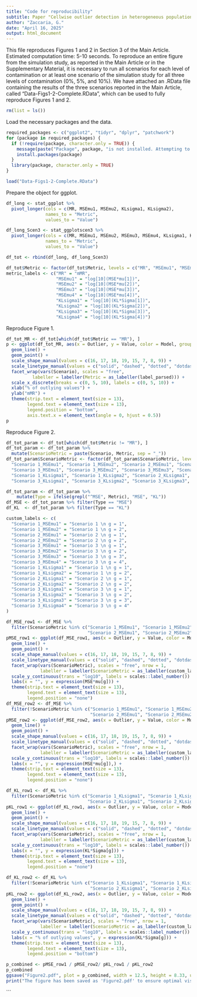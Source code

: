 ```yaml
---
title: "Code for reproducibility"
subtitle: Paper "Cellwise outlier detection in heterogeneous populations" by Zaccaria, G., García-Escudero, L.A., Greselin, F., Mayo-Íscar, A.- Simulation Study - Main Article - Section 3, Figures 1 and 2
author: "Zaccaria, G."
date: "April 16, 2025"
output: html_document
---
```


This file reproduces Figures 1 and 2 in Section 3 of the Main Article. Estimated computation time: 5-10 seconds.
To reproduce an entire figure from the simulation study, as reported in the Main Article or in the Supplementary Material, it is necessary to run all scenarios for each level of contamination or at least one scenario of the simulation study for all three levels of contamination (0%, 5%, and 10%). We have attached an .RData file containing the results of the three scenarios reported in the Main Article, called "Data-Figs1-2-Complete.RData", which can be used to fully reproduce Figures 1 and 2.

```r
rm(list = ls())
```

Load the necessary packages and the data.

```r
required_packages <- c("ggplot2", "tidyr", "dplyr", "patchwork")
for (package in required_packages) {
  if (!require(package, character.only = TRUE)) {
    message(paste("Package", package, "is not installed. Attempting to install now."))
    install.packages(package)
  }
  library(package, character.only = TRUE)
}

load("Data-Figs1-2-Complete.RData")
```

Prepare the object for ggplot.

```r
df_long <- stat_ggplot %>%
  pivot_longer(cols = c(MR, MSEmu1, MSEmu2, KLsigma1, KLsigma2), 
               names_to = "Metric", 
               values_to = "Value")

df_long_Scen3 <- stat_ggplotscen3 %>%
  pivot_longer(cols = c(MR, MSEmu1, MSEmu2, MSEmu3, MSEmu4, KLsigma1, KLsigma2, KLsigma3, KLsigma4), 
               names_to = "Metric", 
               values_to = "Value")

df_tot <- rbind(df_long, df_long_Scen3)

df_tot$Metric <- factor(df_tot$Metric, levels = c("MR", "MSEmu1", "MSEmu2", "KLsigma1", "KLsigma2", "MSEmu3", "MSEmu4", "KLsigma3", "KLsigma4"))
metric_labels <- c("MR" = "mMR", 
                   "MSEmu1" = "log[10](MSE*mu[1])",
                   "MSEmu2" = "log[10](MSE*mu[2])",
                   "MSEmu3" = "log[10](MSE*mu[3])",
                   "MSEmu4" = "log[10](MSE*mu[4])",
                   "KLsigma1" = "log[10](KL*Sigma[1])",
                   "KLsigma2" = "log[10](KL*Sigma[2])",
                   "KLsigma3" = "log[10](KL*Sigma[3])",
                   "KLsigma4" = "log[10](KL*Sigma[4])")
```

Reproduce Figure 1.

```r
df_tot_MR <- df_tot[which(df_tot$Metric == "MR"), ]
p <- ggplot(df_tot_MR, aes(x = Outlier, y = Value, color = Model, group = Model, shape = Model, linetype = Model)) +
  geom_line() + 
  geom_point() +
  scale_shape_manual(values = c(16, 17, 18, 19, 15, 7, 8, 9)) +
  scale_linetype_manual(values = c("solid", "dashed", "dotted", "dotdash", "longdash", "twodash", "1234", "F2")) +
  facet_wrap(vars(Scenario), scales = "free",
          labeller = labeller(Metric = as_labeller(label_parsed))) +  
  scale_x_discrete(breaks = c(0, 5, 10), labels = c(0, 5, 10)) +  
  xlab("% of outlying values") +
  ylab("mMR") +
  theme(strip.text = element_text(size = 13),
        legend.text = element_text(size = 13),
        legend.position = "bottom",
        axis.text.x = element_text(angle = 0, hjust = 0.5))
p
```

Reproduce Figure 2.

```r
df_tot_param <- df_tot[which(df_tot$Metric != "MR"), ]
df_tot_param <- df_tot_param %>%
  mutate(ScenarioMetric = paste(Scenario, Metric, sep = "_"))
df_tot_param$ScenarioMetric <- factor(df_tot_param$ScenarioMetric, levels = c(
  "Scenario 1_MSEmu1", "Scenario 1_MSEmu2", "Scenario 2_MSEmu1", "Scenario 2_MSEmu2",
  "Scenario 3_MSEmu1", "Scenario 3_MSEmu2", "Scenario 3_MSEmu3", "Scenario 3_MSEmu4",
  "Scenario 1_KLsigma1", "Scenario 1_KLsigma2", "Scenario 2_KLsigma1", "Scenario 2_KLsigma2",
  "Scenario 3_KLsigma1", "Scenario 3_KLsigma2", "Scenario 3_KLsigma3", "Scenario 3_KLsigma4"))

df_tot_param <- df_tot_param %>%
    mutate(Type = ifelse(grepl("^MSE", Metric), "MSE", "KL"))
df_MSE <- df_tot_param %>% filter(Type == "MSE")
df_KL  <- df_tot_param %>% filter(Type == "KL")

custom_labels <- c(
  "Scenario 1_MSEmu1" = "Scenario 1 \n g = 1",
  "Scenario 1_MSEmu2" = "Scenario 1 \n g = 2",
  "Scenario 2_MSEmu1" = "Scenario 2 \n g = 1",
  "Scenario 2_MSEmu2" = "Scenario 2 \n g = 2",
  "Scenario 3_MSEmu1" = "Scenario 3 \n g = 1",
  "Scenario 3_MSEmu2" = "Scenario 3 \n g = 2",
  "Scenario 3_MSEmu3" = "Scenario 3 \n g = 3",
  "Scenario 3_MSEmu4" = "Scenario 3 \n g = 4",
  "Scenario 1_KLsigma1" = "Scenario 1 \n g = 1",
  "Scenario 1_KLsigma2" = "Scenario 1 \n g = 2",
  "Scenario 2_KLsigma1" = "Scenario 2 \n g = 1",
  "Scenario 2_KLsigma2" = "Scenario 2 \n g = 2",
  "Scenario 3_KLsigma1" = "Scenario 3 \n g = 1",
  "Scenario 3_KLsigma2" = "Scenario 3 \n g = 2",
  "Scenario 3_KLsigma3" = "Scenario 3 \n g = 3",
  "Scenario 3_KLsigma4" = "Scenario 3 \n g = 4"
)

df_MSE_row1 <- df_MSE %>%
  filter(ScenarioMetric %in% c("Scenario 1_MSEmu1", "Scenario 1_MSEmu2", 
                               "Scenario 2_MSEmu1", "Scenario 2_MSEmu2"))
pMSE_row1 <- ggplot(df_MSE_row1, aes(x = Outlier, y = Value, color = Model, group = Model, shape = Model, linetype = Model)) +
  geom_line() + 
  geom_point() +
  scale_shape_manual(values = c(16, 17, 18, 19, 15, 7, 8, 9)) +
  scale_linetype_manual(values = c("solid", "dashed", "dotted", "dotdash", "longdash", "twodash", "1234", "F2")) +
  facet_wrap(vars(ScenarioMetric), scales = "free", nrow = 1, 
             labeller = labeller(ScenarioMetric = as_labeller(custom_labels))) +  
  scale_y_continuous(trans = "log10", labels = scales::label_number()) +
  labs(x = "", y = expression(MSE*mu[g])) +
  theme(strip.text = element_text(size = 13),
        legend.text = element_text(size = 13),
        legend.position = "none")
df_MSE_row2 <- df_MSE %>%
  filter(!ScenarioMetric %in% c("Scenario 1_MSEmu1", "Scenario 1_MSEmu2", 
                                "Scenario 2_MSEmu1", "Scenario 2_MSEmu2"))
pMSE_row2 <- ggplot(df_MSE_row2, aes(x = Outlier, y = Value, color = Model, group = Model, shape = Model, linetype = Model)) +
  geom_line() + 
  geom_point() +
  scale_shape_manual(values = c(16, 17, 18, 19, 15, 7, 8, 9)) +
  scale_linetype_manual(values = c("solid", "dashed", "dotted", "dotdash", "longdash", "twodash", "1234", "F2")) +
  facet_wrap(vars(ScenarioMetric), scales = "free", nrow = 1, 
             labeller = labeller(ScenarioMetric = as_labeller(custom_labels))) +  
  scale_y_continuous(trans = "log10", labels = scales::label_number()) +
  labs(x = "", y = expression(MSE*mu[g]),) +
  theme(strip.text = element_text(size = 13),
        legend.text = element_text(size = 13),
        legend.position = "none")

df_KL_row1 <- df_KL %>%
  filter(ScenarioMetric %in% c("Scenario 1_KLsigma1", "Scenario 1_KLsigma2",
                               "Scenario 2_KLsigma1", "Scenario 2_KLsigma2"))
pKL_row1 <- ggplot(df_KL_row1, aes(x = Outlier, y = Value, color = Model, group = Model, shape = Model, linetype = Model)) +
  geom_line() + 
  geom_point() +
  scale_shape_manual(values = c(16, 17, 18, 19, 15, 7, 8, 9)) +
  scale_linetype_manual(values = c("solid", "dashed", "dotted", "dotdash", "longdash", "twodash", "1234", "F2")) +
  facet_wrap(vars(ScenarioMetric), scales = "free", nrow = 1, 
             labeller = labeller(ScenarioMetric = as_labeller(custom_labels))) +
  scale_y_continuous(trans = "log10", labels = scales::label_number()) +
  labs(x = "", y = expression(KL*Sigma[g])) +
  theme(strip.text = element_text(size = 13),
        legend.text = element_text(size = 13),
        legend.position = "none") 

df_KL_row2 <- df_KL %>%
  filter(!ScenarioMetric %in% c("Scenario 1_KLsigma1", "Scenario 1_KLsigma2",
                                "Scenario 2_KLsigma1", "Scenario 2_KLsigma2"))
pKL_row2 <- ggplot(df_KL_row2, aes(x = Outlier, y = Value, color = Model, group = Model, shape = Model, linetype = Model)) +
  geom_line() + 
  geom_point() +
  scale_shape_manual(values = c(16, 17, 18, 19, 15, 7, 8, 9)) +
  scale_linetype_manual(values = c("solid", "dashed", "dotted", "dotdash", "longdash", "twodash", "1234", "F2")) +
  facet_wrap(vars(ScenarioMetric), scales = "free", nrow = 1, 
             labeller = labeller(ScenarioMetric = as_labeller(custom_labels))) +
  scale_y_continuous(trans = "log10", labels = scales::label_number()) +
  labs(x = "% of outlying values", y = expression(KL*Sigma[g])) +
  theme(strip.text = element_text(size = 13),
        legend.text = element_text(size = 13),
        legend.position = "bottom")  

p_combined <- pMSE_row1 / pMSE_row2/ pKL_row1 / pKL_row2
p_combined
ggsave("Figure2.pdf", plot = p_combined, width = 12.5, height = 8.33, units = "in")
print("The figure has been saved as 'Figure2.pdf' to ensure optimal visualization with proper dimensions.")
```
```
